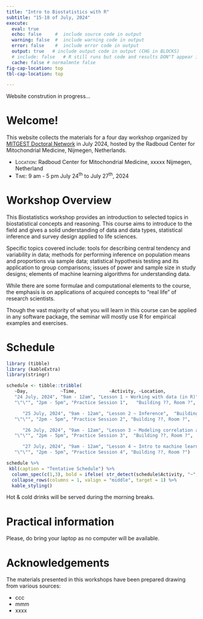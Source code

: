 ```yaml
---
title: "Intro to Biostatistics with R"
subtitle: "15-18 of July, 2024"
execute:     
  eval: true
  echo: false     #  include source code in output
  warning: false  #  include warning code in output
  error: false    #  include error code in output
  output: true   # include output code in output (CHG in BLOCKS)
  # include: false   # R still runs but code and results DON"T appear in output  
  cache: false # normalmnte false
fig-cap-location: top
tbl-cap-location: top

---
```



::: {.callout-caution collapse="false"}
Website constrution in progress...
:::


# Welcome! 

This website collects the materials for a four day workshop organized by [MITGEST Doctoral Network](https://www.mitgest.eu/) in July 2024, hosted by the Radboud Center for Mitochondrial Medicine, Nijmegen, Netherlands.

- [Location:]{.smallcaps} Radboud Center for Mitochondrial Medicine, xxxxx Nijmegen, Netherland
- [Time:]{.smallcaps} 9 am - 5 pm July 24^th^ to July 27^th^, 2024


# Workshop Overview

This Biostatistics workshop provides an introduction to selected topics in biostatistical concepts and reasoning. 
This course aims to introduce to the field and gives a solid understanding of data and data types, statistical inference and survey design applied to life sciences. 

Specific topics covered include: tools for describing central tendency and variability in data; methods for performing inference on population means and proportions via sample data; statistical hypothesis testing and its application to group comparisons; issues of power and sample size in study designs; elements of machine learning algorithms for understanding data.

While there are some formulae and computational elements to the course, the emphasis is on applications of acquired concepts to “real life” of research scientists. 

Though the vast majority of what you will learn in this course can be applied in any software package, the seminar will mostly use R for empirical examples and exercises. 


<!-- After completing the course, you will: -->

<!-- + ~~Know the technical and substantive difference between fixed and random effects.~~ -->
<!-- Understand random intercepts and random coefficients and know when to use each one.~~ -->
<!-- + ~~Know how to combine the strengths of random-effects and fixed effects approaches into a single model.~~ -->
<!-- + ~~Know how to estimate these models and interpret the results.~~ -->


# Schedule

```r

library (tibble)
library (kableExtra)
library(stringr)

schedule <- tibble::tribble(
   ~Day,            ~Time,            ~Activity, ~Location,
   "24 July, 2024", "9am - 12am", "Lesson 1 ~ Working with data (in R)",  "Building ??, Room ?",
   "\"\"", "2pm - 5pm", "Practice Session 1",   "Building ??, Room ?",

      "25 July, 2024", "9am - 12am", "Lesson 2 ~ Inference",  "Building ??, Room ?",
   "\"\"", "2pm - 5pm", "Practice Session 2", "Building ??, Room ?",

      "26 July, 2024", "9am - 12am", "Lesson 3 ~ Modeling correlation and regression",  "Building ??, Room ?",
   "\"\"", "2pm - 5pm", "Practice Session 3",  "Building ??, Room ?",

      "27 July, 2024", "9am - 12am", "Lesson 4 ~ Intro to machine learning",  "Building ??, Room ?",
   "\"\"", "2pm - 5pm", "Practice Session 4", "Building ??, Room ?")

schedule %>% 
 kbl(caption = "Tentative Schedule") %>% 
  column_spec(c(1,3), bold = ifelse( str_detect(schedule$Activity, "~", negate = FALSE), TRUE, FALSE)) %>% 
  collapse_rows(columns = 1, valign = "middle", target = 1) %>% 
  kable_styling()
```
 
Hot & cold drinks will be served during the morning breaks.

# Practical information

Please, do bring your laptop as no computer will be available.  

# Acknowledgements

The materials presented in this workshops have been prepared drawing from various sources: 

* ccc
* mmm
* xxxx

<!-- # TEST  -->
<!-- [Download "*.R" file](practice/Rcode/labs_day1.R) -->

<!-- ## License -->

<!-- The work presented in this website is licensed under a {{< fa brands creative-commons >}} {{< fa brands creative-commons-by >}} {{< fa brands creative-commons-nc >}} {{< fa brands creative-commons-sa >}} [Creative Commons Attribution-NonCommercial-ShareAlike 4.0 International License](https://creativecommons.org/licenses/by-nc-sa/4.0/), except for the borrowed and mentioned with proper *"Source:"* statements. -->

<!-- ## Materials -->

<!-- This source code and license for all of the materials on this website can be found on a dedicated Github repo [{{< fa brands github >}}](https://github.com/Lulliter/R4biostats). -->